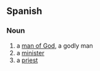 ==Spanish==

===Noun===
{{es-noun|m|sg=[[hombre]] [[de]] [[Dios]]|pl=hombres de Dios}}

# a [[man of God]], a godly man
# a [[minister]]
# a [[priest]]